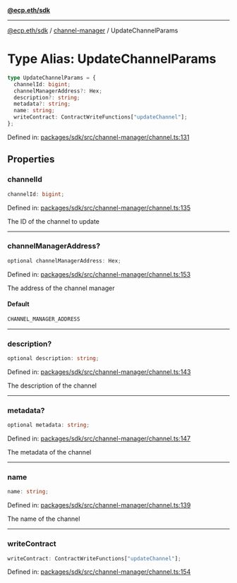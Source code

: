 [**@ecp.eth/sdk**](../../index.mdx)

***

[@ecp.eth/sdk](/sdk-reference/index.mdx) / [channel-manager](/sdk-reference/channel-manager/index.mdx) / UpdateChannelParams

# Type Alias: UpdateChannelParams

```ts
type UpdateChannelParams = {
  channelId: bigint;
  channelManagerAddress?: Hex;
  description?: string;
  metadata?: string;
  name: string;
  writeContract: ContractWriteFunctions["updateChannel"];
};
```

Defined in: [packages/sdk/src/channel-manager/channel.ts:131](https://github.com/ecp-eth/comments-monorepo/blob/main/packages/sdk/src/channel-manager/channel.ts#L131)

## Properties

### channelId

```ts
channelId: bigint;
```

Defined in: [packages/sdk/src/channel-manager/channel.ts:135](https://github.com/ecp-eth/comments-monorepo/blob/main/packages/sdk/src/channel-manager/channel.ts#L135)

The ID of the channel to update

***

### channelManagerAddress?

```ts
optional channelManagerAddress: Hex;
```

Defined in: [packages/sdk/src/channel-manager/channel.ts:153](https://github.com/ecp-eth/comments-monorepo/blob/main/packages/sdk/src/channel-manager/channel.ts#L153)

The address of the channel manager

#### Default

```ts
CHANNEL_MANAGER_ADDRESS
```

***

### description?

```ts
optional description: string;
```

Defined in: [packages/sdk/src/channel-manager/channel.ts:143](https://github.com/ecp-eth/comments-monorepo/blob/main/packages/sdk/src/channel-manager/channel.ts#L143)

The description of the channel

***

### metadata?

```ts
optional metadata: string;
```

Defined in: [packages/sdk/src/channel-manager/channel.ts:147](https://github.com/ecp-eth/comments-monorepo/blob/main/packages/sdk/src/channel-manager/channel.ts#L147)

The metadata of the channel

***

### name

```ts
name: string;
```

Defined in: [packages/sdk/src/channel-manager/channel.ts:139](https://github.com/ecp-eth/comments-monorepo/blob/main/packages/sdk/src/channel-manager/channel.ts#L139)

The name of the channel

***

### writeContract

```ts
writeContract: ContractWriteFunctions["updateChannel"];
```

Defined in: [packages/sdk/src/channel-manager/channel.ts:154](https://github.com/ecp-eth/comments-monorepo/blob/main/packages/sdk/src/channel-manager/channel.ts#L154)
